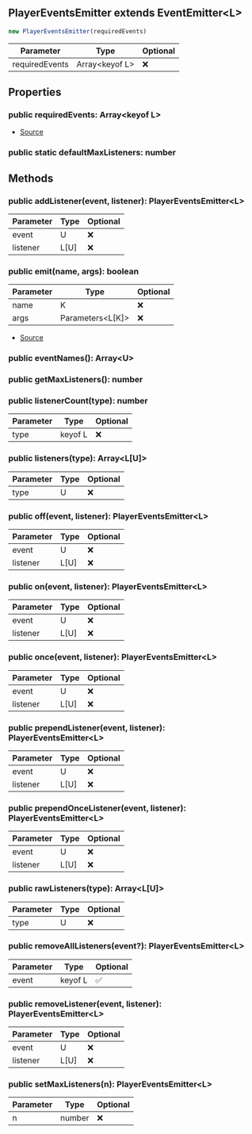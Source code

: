 ## PlayerEventsEmitter extends EventEmitter\<L>


```typescript
new PlayerEventsEmitter(requiredEvents)
```
| Parameter | Type | Optional |
| ----------- | ----------- | ----------- |
| requiredEvents | Array\<keyof L> | ❌ |


## Properties
### public requiredEvents: Array\<keyof L>
- [Source](https://github.com/Androz2091/discord-player/blob/fe42dd7/packages/discord-player/src/utils/PlayerEventsEmitter.ts#L7)
### public static defaultMaxListeners: number


## Methods
### public addListener(event, listener): PlayerEventsEmitter\<L>
| Parameter | Type | Optional |
| ----------- | ----------- | ----------- |
| event | U | ❌ |
| listener | L\[U] | ❌ |
### public emit(name, args): boolean
| Parameter | Type | Optional |
| ----------- | ----------- | ----------- |
| name | K | ❌ |
| args | Parameters\<L\[K]> | ❌ |


- [Source](https://github.com/Androz2091/discord-player/blob/fe42dd7/packages/discord-player/src/utils/PlayerEventsEmitter.ts#L11)
### public eventNames(): Array\<U>

### public getMaxListeners(): number

### public listenerCount(type): number
| Parameter | Type | Optional |
| ----------- | ----------- | ----------- |
| type | keyof L | ❌ |
### public listeners(type): Array\<L\[U]>
| Parameter | Type | Optional |
| ----------- | ----------- | ----------- |
| type | U | ❌ |
### public off(event, listener): PlayerEventsEmitter\<L>
| Parameter | Type | Optional |
| ----------- | ----------- | ----------- |
| event | U | ❌ |
| listener | L\[U] | ❌ |
### public on(event, listener): PlayerEventsEmitter\<L>
| Parameter | Type | Optional |
| ----------- | ----------- | ----------- |
| event | U | ❌ |
| listener | L\[U] | ❌ |
### public once(event, listener): PlayerEventsEmitter\<L>
| Parameter | Type | Optional |
| ----------- | ----------- | ----------- |
| event | U | ❌ |
| listener | L\[U] | ❌ |
### public prependListener(event, listener): PlayerEventsEmitter\<L>
| Parameter | Type | Optional |
| ----------- | ----------- | ----------- |
| event | U | ❌ |
| listener | L\[U] | ❌ |
### public prependOnceListener(event, listener): PlayerEventsEmitter\<L>
| Parameter | Type | Optional |
| ----------- | ----------- | ----------- |
| event | U | ❌ |
| listener | L\[U] | ❌ |
### public rawListeners(type): Array\<L\[U]>
| Parameter | Type | Optional |
| ----------- | ----------- | ----------- |
| type | U | ❌ |
### public removeAllListeners(event?): PlayerEventsEmitter\<L>
| Parameter | Type | Optional |
| ----------- | ----------- | ----------- |
| event | keyof L | ✅ |
### public removeListener(event, listener): PlayerEventsEmitter\<L>
| Parameter | Type | Optional |
| ----------- | ----------- | ----------- |
| event | U | ❌ |
| listener | L\[U] | ❌ |
### public setMaxListeners(n): PlayerEventsEmitter\<L>
| Parameter | Type | Optional |
| ----------- | ----------- | ----------- |
| n | number | ❌ |